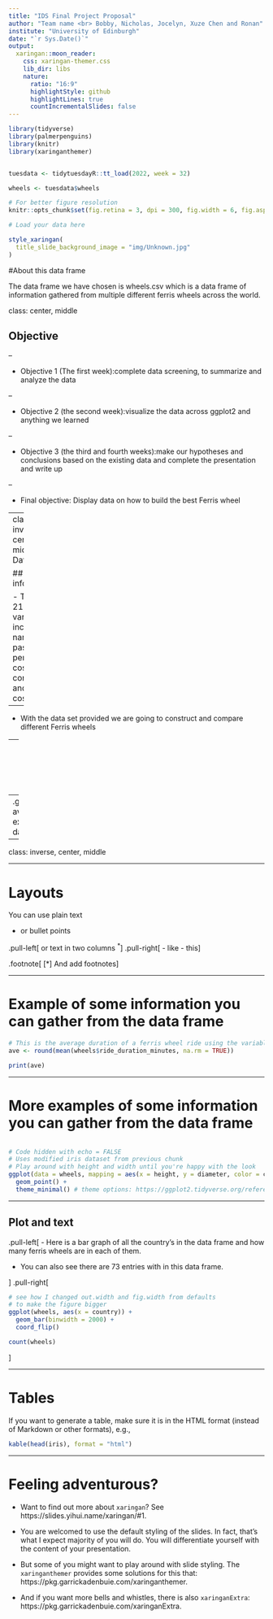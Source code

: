 ```yaml
---
title: "IDS Final Project Proposal"
author: "Team name <br> Bobby, Nicholas, Jocelyn, Xuze Chen and Ronan"
institute: "University of Edinburgh"
date: "`r Sys.Date()`"
output:
  xaringan::moon_reader:
    css: xaringan-themer.css
    lib_dir: libs
    nature:
      ratio: "16:9"
      highlightStyle: github
      highlightLines: true
      countIncrementalSlides: false
---
```


```r

library(tidyverse)
library(palmerpenguins)
library(knitr)
library(xaringanthemer)


tuesdata <- tidytuesdayR::tt_load(2022, week = 32)

wheels <- tuesdata$wheels

```

```r
# For better figure resolution
knitr::opts_chunk$set(fig.retina = 3, dpi = 300, fig.width = 6, fig.asp = 0.618, out.width = "80%")
```

```r
# Load your data here
```

```r
style_xaringan(
  title_slide_background_image = "img/Unknown.jpg"
)
```

#About this data frame

The data frame we have chosen is wheels.csv which is a data frame of information gathered from multiple different ferris wheels across the world.

class: center, middle

## Objective

--

- Objective 1 (The first week):complete data screening, to summarize and analyze the data 

--

- Objective 2 (the second week):visualize the data across ggplot2 and anything we learned

--

- Objective 3 (the third and fourth weeks):make our hypotheses and conclusions based on the existing data and complete the presentation and write up

--

- Final objective: Display data on how to build the best Ferris wheel



---
class: inverse, center, middle
# Data set

## Data set information

- There are 21 variables including names, passengers per cabin, cost to construct, and ticket cost

--

- With the data set provided we are going to construct and compare different Ferris wheels

--
 - We are going to calculate important information to consider before starting the project
 
 --
e.g. Breakeven point, average revenue to be expected per day/month/season/year

---
class: inverse, center, middle


---

# Layouts

You can use plain text

- or bullet points

.pull-left[
or text in two columns $^*$
]
.pull-right[
- like
- this
]

.footnote[
[*] And add footnotes
]

---

# Example of some information you can gather from the data frame

```r
# This is the average duration of a ferris wheel ride using the variables from the data frame
ave <- round(mean(wheels$ride_duration_minutes, na.rm = TRUE))

print(ave)
```

---

# More examples of some information you can gather from the data frame

```r

```

```r
# Code hidden with echo = FALSE
# Uses modified iris dataset from previous chunk
# Play around with height and width until you're happy with the look
ggplot(data = wheels, mapping = aes(x = height, y = diameter, color = country)) +
  geom_point() + 
  theme_minimal() # theme options: https://ggplot2.tidyverse.org/reference/ggtheme.html
```

---

## Plot and text

.pull-left[
- Here is a bar graph of all the country's in the data frame and how many ferris wheels are in each of them.

- You can also see there are 73 entries with in this data frame.

]
.pull-right[
```r
# see how I changed out.width and fig.width from defaults
# to make the figure bigger
ggplot(wheels, aes(x = country)) +
  geom_bar(binwidth = 2000) +
  coord_flip()

count(wheels)
```
]

---

# Tables

If you want to generate a table, make sure it is in the HTML format (instead of Markdown or other formats), e.g.,

```r
kable(head(iris), format = "html")
```
---

# Feeling adventurous?

- Want to find out more about `xaringan`? See https://slides.yihui.name/xaringan/#1.

- You are welcomed to use the default styling of the slides. In fact, that's what I expect majority of you will do. You will differentiate yourself with the content of your presentation.

- But some of you might want to play around with slide styling. The 
`xaringanthemer` provides some solutions for this that: https://pkg.garrickadenbuie.com/xaringanthemer.

- And if you want more bells and whistles, there is also `xaringanExtra`: https://pkg.garrickadenbuie.com/xaringanExtra.
